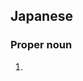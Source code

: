 ==Japanese==
{{ja-kanjitab|み|せ|yomi=on}}

===Proper noun===
{{ja-pos|みせ|proper}}

# {{surname|lang=ja|sort=みせ}}